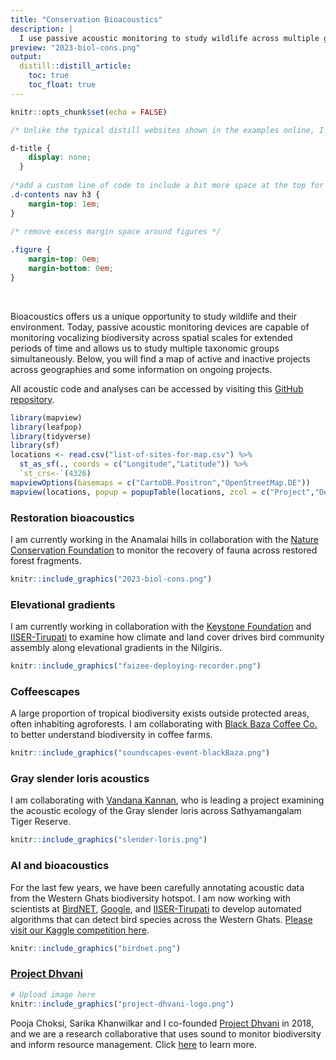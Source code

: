 ```yaml
---
title: "Conservation Bioacoustics"
description: |   
  I use passive acoustic monitoring to study wildlife across multiple geographies. Examples of projects include: quantifying bird vocal activity across habitats, documenting soundscapes in coffee farms, and using AI to carry out automated recognition of bird calls. 
preview: "2023-biol-cons.png"
output:
  distill::distill_article:
    toc: true
    toc_float: true
---
```

```r
knitr::opts_chunk$set(echo = FALSE)
```

```css
/* Unlike the typical distill websites shown in the examples online, I did not want a title YAML/text in the beginning and the first thing I wanted was an image. So this function below, borrowed from a google search, gets rid of the requirement of a title & uses css to do the same. You can delete this code chunk if you want to include a title in your website */

d-title {
    display: none;
  }
  
/*add a custom line of code to include a bit more space at the top for the table of contents*/
.d-contents nav h3 {
    margin-top: 1em;
}
  
/* remove excess margin space around figures */

.figure {
    margin-top: 0em;
    margin-bottom: 0em;
}
```

<p style="color: white">.  </p> 

Bioacoustics offers us a unique opportunity to study wildlife and their environment. Today, passive acoustic monitoring devices are capable of monitoring vocalizing biodiversity across spatial scales for extended periods of time and allows us to study multiple taxonomic groups simultaneously. Below, you will find a map of active and inactive projects across geographies and some information on ongoing projects.  

All acoustic code and analyses can be accessed by visiting this [GitHub repository](https://github.com/vjjan91).  

```r
library(mapview)
library(leafpop)
library(tidyverse)
library(sf)
locations <- read.csv("list-of-sites-for-map.csv") %>%
  st_as_sf(., coords = c("Longitude","Latitude")) %>%
  `st_crs<-`(4326)
mapviewOptions(basemaps = c("CartoDB.Positron","OpenStreetMap.DE"))
mapview(locations, popup = popupTable(locations, zcol = c("Project","Description")))
```

### Restoration bioacoustics  

I am currently working in the Anamalai hills in collaboration with the [Nature Conservation Foundation](https://www.ncf-india.org/) to monitor the recovery of fauna across restored forest fragments.

```r

knitr::include_graphics("2023-biol-cons.png")
```

### Elevational gradients  

I am currently working in collaboration with the [Keystone Foundation](https://keystone-foundation.org/) and [IISER-Tirupati](https://www.skyisland.in/) to examine how climate and land cover drives bird community assembly along elevational gradients in the Nilgiris.  

```r

knitr::include_graphics("faizee-deploying-recorder.png")
```

### Coffeescapes  

A large proportion of tropical biodiversity exists outside protected areas, often inhabiting agroforests. I am collaborating with [Black Baza Coffee Co.](https://store.blackbazacoffee.com/) to better understand biodiversity in coffee farms.

```r

knitr::include_graphics("soundscapes-event-blackBaza.png")
```

### Gray slender loris acoustics  

I am collaborating with [Vandana Kannan](https://keystone-foundation.org/team/), who is leading a project examining the acoustic ecology of the Gray slender loris across Sathyamangalam Tiger Reserve.  

```r

knitr::include_graphics("slender-loris.png")
```

### AI and bioacoustics  

For the last few years, we have been carefully annotating acoustic data from the Western Ghats biodiversity hotspot. I am now working with scientists at [BirdNET](https://birdnet.cornell.edu/), [Google](https://scholar.google.com/citations?user=M1nVuUgAAAAJ&hl=en), and [IISER-Tirupati](https://www.skyisland.in/) to develop automated algorithms that can detect bird species across the Western Ghats. [Please visit our Kaggle competition here](https://www.kaggle.com/competitions/birdclef-2024/).

```r
knitr::include_graphics("birdnet.png")
```

### [Project Dhvani](http://projectdhvani.weebly.com/)  

::: {.floatting}
```r

# Upload image here 
knitr::include_graphics("project-dhvani-logo.png")
```
Pooja Choksi, Sarika Khanwilkar and I co-founded [Project Dhvani](http://projectdhvani.weebly.com/) in 2018, and we are a research collaborative that uses sound to monitor biodiversity and inform resource management. Click [here](http://projectdhvani.weebly.com/) to learn more.
:::  
